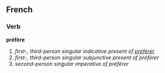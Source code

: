 ==French==
===Verb===
'''préfère'''

# ''first-, third-person singular indicative present of [[préférer]]''
# ''first-, third-person singular subjunctive present of préférer''
# ''second-person singular imperative of préférer''